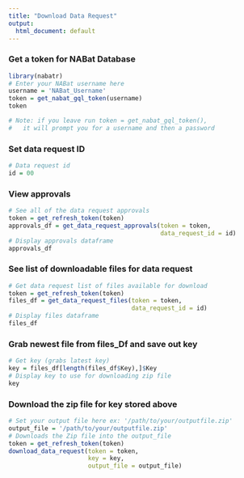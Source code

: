 ```yaml
---
title: "Download Data Request"
output:
  html_document: default
---
```



### Get a token for NABat Database
```r
library(nabatr)
# Enter your NABat username here
username = 'NABat_Username'
token = get_nabat_gql_token(username)
token

# Note: if you leave run token = get_nabat_gql_token(),
#   it will prompt you for a username and then a password
```

### Set data request ID
```r
# Data request id
id = 00
```

### View approvals 
```r
# See all of the data request approvals
token = get_refresh_token(token)
approvals_df = get_data_request_approvals(token = token, 
                                          data_request_id = id)
# Display approvals dataframe
approvals_df
```

### See list of downloadable files for data request
```r
# Get data request list of files available for download
token = get_refresh_token(token)
files_df = get_data_request_files(token = token, 
                                  data_request_id = id)
# Display files dataframe
files_df
```

### Grab newest file from files_Df and save out key
```r
# Get key (grabs latest key)
key = files_df[length(files_df$Key),]$Key
# Display key to use for downloading zip file
key
```

### Download the zip file for key stored above
```r
# Set your output file here ex: '/path/to/your/outputfile.zip'
output_file = '/path/to/your/outputfile.zip'
# Downloads the Zip file into the output_file
token = get_refresh_token(token)
download_data_request(token = token, 
                      key = key,
                      output_file = output_file)
```


